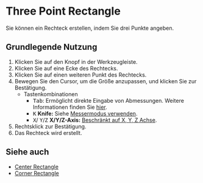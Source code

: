 
# Three Point Rectangle

<Reference shortcut='' command='Three Point Rectangle' button='Werkzeugleiste' buttonIcon='button-three-point-rectangle' />

Sie können ein Rechteck erstellen, indem Sie drei Punkte angeben.

## Grundlegende Nutzung

1. Klicken Sie auf den <ButtonIcon type="button-three-point-rectangle" /> Knopf in der Werkzeugleiste.
2. Klicken Sie auf eine Ecke des Rechtecks.
3. Klicken Sie auf einen weiteren Punkt des Rechtecks.
4. Bewegen Sie den Cursor, um die Größe anzupassen, und klicken Sie zur Bestätigung.
   - <Kst>Tastenkombinationen</Kst>
      - <kbd>Tab</kbd>: Ermöglicht direkte Eingabe von Abmessungen. Weitere Informationen finden Sie [hier](/tool/sketching-essentials#specify-dimensions-numerically).
      - <kbd>K</kbd> **Knife:** Siehe [Messermodus verwenden](/tool/sketching-essentials#use-knife-mode).
      - <kbd>X</kbd>/ <kbd>Y</kbd>/<kbd>Z</kbd> **X/Y/Z-Axis:** [Beschränkt auf X, Y, Z Achse](/tool/sketching-essentials#constrain-to-an-axis).
3. Rechtsklick zur Bestätigung.
5. Das Rechteck wird erstellt.


<VideoPlayer fileName="three-point-rectangle"/>

## Siehe auch
- [Center Rectangle](center-rectangle)
- [Corner Rectangle](corner-rectangle)